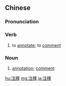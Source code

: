 {{also|注释|註釋}}
==Chinese==
{{zh-forms|s=注释|t2=註釋}}

===Pronunciation===
{{zh-pron
|m=zhùshì
|c=zyu3 sik1
|mn=qz:chù-siak/xm,zz:chù-sek
|h=pfs=chu-sṳt
|cat=v,n
}}

===Verb===
{{zh-verb}}

# to [[annotate]]; to [[comment]]

===Noun===
{{zh-noun}}

# [[annotation]]; [[comment]]

{{zh-cat|Advanced}}

[[hu:注釋]]
[[mg:注釋]]
[[ja:注釋]]
